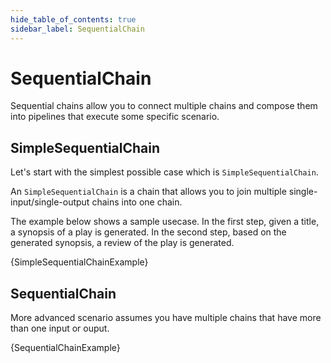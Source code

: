 ```yaml
---
hide_table_of_contents: true
sidebar_label: SequentialChain
---
```



# SequentialChain

Sequential chains allow you to connect multiple chains and compose them into pipelines that execute some specific scenario.

## SimpleSequentialChain

Let's start with the simplest possible case which is `SimpleSequentialChain`.

An `SimpleSequentialChain` is a chain that allows you to join multiple single-input/single-output chains into one chain.

The example below shows a sample usecase. In the first step, given a title, a synopsis of a play is generated. In the second step, based on the generated synopsis, a review of the play is generated.

<CodeBlock language="typescript">{SimpleSequentialChainExample}</CodeBlock>

## SequentialChain

More advanced scenario assumes you have multiple chains that have more than one input or ouput.

<CodeBlock language="typescript">{SequentialChainExample}</CodeBlock>
